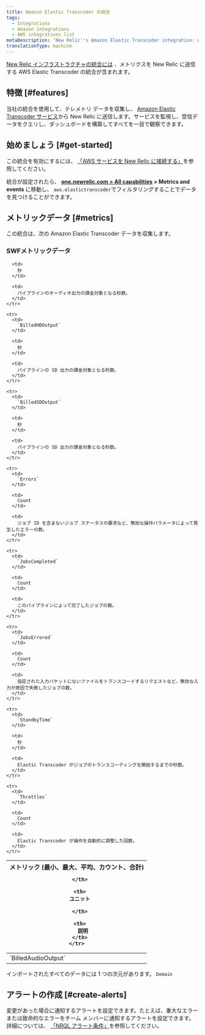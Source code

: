 ```yaml
---
title: Amazon Elastic Transcoder の統合
tags:
  - Integrations
  - Amazon integrations
  - AWS integrations list
metaDescription: 'New Relic''s Amazon Elastic Transcoder integration: what data it reports and how to enable it.'
translationType: machine
---
```


[New Relic インフラストラクチャの統合には](/docs/infrastructure/integrations-getting-started/getting-started/introduction-infrastructure-integrations) 、メトリクスを New Relic に送信する AWS Elastic Transcoder の統合が含まれます。

## 特徴 [#features]

当社の統合を使用して、テレメトリ データを収集し、 [Amazon Elastic Transcoder サービス](https://aws.amazon.com/elastictranscoder/)から New Relic に送信します。サービスを監視し、受信データをクエリし、ダッシュボードを構築してすべてを一目で観察できます。

## 始めましょう [#get-started]

この統合を有効にするには、 [「AWS サービスを New Relic に接続する」](/docs/infrastructure/amazon-integrations/connect/aws-metric-stream-setup)を参照してください。

統合が設定されたら、 **[one.newrelic.com > All capabilities](https://one.newrelic.com/all-capabilities) > Metrics and events** に移動し、 `aws.elastictranscoder`でフィルタリングすることでデータを見つけることができます。

## メトリックデータ [#metrics]

この統合は、次の Amazon Elastic Transcoder データを収集します。

### SWFメトリックデータ

<table>
  <thead>
    <tr>
      <th style={{ width: "220px" }}>
        メトリック (最小、最大、平均、カウント、合計)  

      </th>

      <th>
        ユニット  

      </th>

      <th>
        説明
      </th>
    </tr>
  </thead>

  <tbody>
    <tr>
      <td>
        `BilledAudioOutput`
      </td>

      <td>
        秒
      </td>

      <td>
        パイプラインのオーディオ出力の課金対象となる秒数。
      </td>
    </tr>

    <tr>
      <td>
        `BilledHDOutput`
      </td>

      <td>
        秒
      </td>

      <td>
        パイプラインの SD 出力の課金対象となる秒数。
      </td>
    </tr>

    <tr>
      <td>
        `BilledSDOutput`
      </td>

      <td>
        秒
      </td>

      <td>
        パイプラインの SD 出力の課金対象となる秒数。
      </td>
    </tr>

    <tr>
      <td>
        `Errors`
      </td>

      <td>
        Count
      </td>

      <td>
        ジョブ ID を含まないジョブ ステータスの要求など、無効な操作パラメータによって発生したエラーの数。
      </td>
    </tr>

    <tr>
      <td>
        `JobsCompleted`
      </td>

      <td>
        Count
      </td>

      <td>
        このパイプラインによって完了したジョブの数。
      </td>
    </tr>

    <tr>
      <td>
        `JobsErrored`
      </td>

      <td>
        Count
      </td>

      <td>
        指定された入力バケットにないファイルをトランスコードするリクエストなど、無効な入力が原因で失敗したジョブの数。
      </td>
    </tr>

    <tr>
      <td>
        `StandbyTime`
      </td>

      <td>
        秒
      </td>

      <td>
        Elastic Transcoder がジョブのトランスコーディングを開始するまでの秒数。
      </td>
    </tr>

    <tr>
      <td>
        `Throttles`
      </td>

      <td>
        Count
      </td>

      <td>
        Elastic Transcoder が操作を自動的に調整した回数。
      </td>
    </tr>
  </tbody>
</table>

インポートされたすべてのデータには 1 つの次元があります。 `Domain`

## アラートの作成 [#create-alerts]

変更があった場合に通知するアラートを設定できます。たとえば、重大なエラーまたは致命的なエラーをチーム メンバーに通知するアラートを設定できます。詳細については、 [「NRQL アラート条件」](/docs/alerts-applied-intelligence/new-relic-alerts/get-started/your-first-nrql-condition)を参照してください。